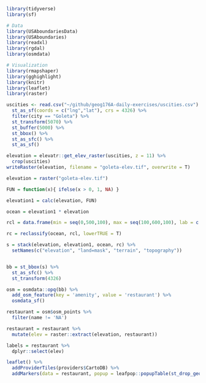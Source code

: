 ```r
library(tidyverse)
library(sf)

# Data
library(USAboundariesData)
library(USAboundaries)
library(readxl)
library(rgdal)
library(osmdata)

# Visualization
library(rmapshaper)
library(gghighlight)
library(knitr)
library(leaflet)
library(raster)

uscities <- read.csv("~/github/geog176A-daily-exercises/uscities.csv") %>% 
  st_as_sf(coords = c("lng","lat"), crs = 4326) %>% 
  filter(city == "Goleta") %>% 
  st_transform(5070) %>% 
  st_buffer(5000) %>% 
  st_bbox() %>% 
  st_as_sfc() %>% 
  st_as_sf()

elevation = elevatr::get_elev_raster(uscities, z = 11) %>% 
  crop(uscities)
writeRaster(elevation, filename = "goleta-elev.tif", overwrite = T)

elevation = raster("goleta-elev.tif")

FUN = function(x){ ifelse(x > 0, 1, NA) }

elevation1 = calc(elevation, FUN)

ocean = elevation1 * elevation

rcl = data.frame(min = seq(0,500,100), max = seq(100,600,100), lab = c(0:5))

rc = reclassify(ocean, rcl, lowerTRUE = T)

s = stack(elevation, elevation1, ocean, rc) %>% 
  setNames(c("elevation", "land=mask", "terrain", "topography"))


bb = st_bbox(s) %>% 
  st_as_sfc() %>% 
  st_transform(4326)

osm = osmdata::opq(bb) %>% 
  add_osm_feature(key = 'amenity', value = 'restaurant') %>% 
  osmdata_sf()

restaurant = osm$osm_points %>% 
  filter(name != 'NA')

restaurant = restaurant %>% 
  mutate(elev = raster::extract(elevation, restaurant))

labels = restaurant %>% 
  dplyr::select(elev)

leaflet() %>% 
  addProviderTiles(providers$CartoDB) %>% 
  addMarkers(data = restaurant, popup = leafpop::popupTable(st_drop_geometry(labels), feature.id = F, row.numbers = F), label = ~name)
```

